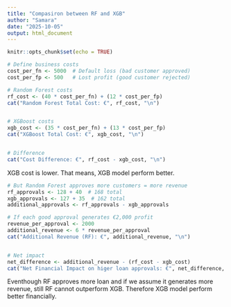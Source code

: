 ---
title: "Compasiron between RF and XGB"
author: "Samara"
date: "2025-10-05"
output: html_document
---

```{r setup, include=FALSE}
knitr::opts_chunk$set(echo = TRUE)
```



```{r cars}
# Define business costs
cost_per_fn <- 5000  # Default loss (bad customer approved)
cost_per_fp <- 500   # Lost profit (good customer rejected)

# Random Forest costs
rf_cost <- (40 * cost_per_fn) + (12 * cost_per_fp)
cat("Random Forest Total Cost: €", rf_cost, "\n")


# XGBoost costs
xgb_cost <- (35 * cost_per_fn) + (13 * cost_per_fp)
cat("XGBoost Total Cost: €", xgb_cost, "\n")


# Difference
cat("Cost Difference: €", rf_cost - xgb_cost, "\n")


```

XGB cost is lower. That means, XGB model perform better.



```{r}
# But Random Forest approves more customers = more revenue
rf_approvals <- 128 + 40  # 168 total
xgb_approvals <- 127 + 35  # 162 total
additional_approvals <- rf_approvals - xgb_approvals  

# If each good approval generates €2,000 profit
revenue_per_approval <- 2000
additional_revenue <- 6 * revenue_per_approval  
cat("Additional Revenue (RF): €", additional_revenue, "\n")


# Net impact
net_difference <- additional_revenue - (rf_cost - xgb_cost)
cat("Net Financial Impact on higer loan approvals: €", net_difference, "\n")

```
Eventhough RF approves more loan and if we assume it generates more revenue, still RF cannot outperform XGB. Therefore XGB model perform better financially.
